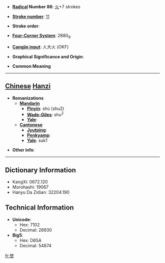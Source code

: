 * '''[[Wiktionary:Chinese radical index| Radical]] Number 86''': [[Wiktionary:Chinese radical index 火|火]]+7 strokes

* '''[[Wiktionary:Chinese total strokes index|Stroke number]]''': [[Wiktionary:Chinese total strokes index 11|11]]

* '''Stroke order''': 

* '''[[Wiktionary:Chinese four corner index|Four-Corner System]]''': 2880<sub>9</sub>

* '''[[Wiktionary:Chinese Cangjie index|Cangjie input]]''': 人大火 (OKF)

* '''Graphical Significance and Origin''': 

* '''Common Meaning'''

----

== [[Chinese]] [[Hanzi]] ==

* '''Romanizations'''
** '''[[Mandarin]]'''
*** '''[[Pinyin]]''': shú (shu2)
*** '''[[Wade-Giles]]''': shu<sup>2</sup>
*** '''[[Yale]]''': 
** '''[[Cantonese]]'''
*** '''[[Jyutping]]''':
*** '''[[Penkyamp]]''': 
*** '''[[Yale]]''': suk1

* '''Other info''': 

----

== Dictionary Information ==

* KangXi: 0672.120
* Morohashi: 19067
* Hanyu Da Zidian: 32204.190

== Technical Information ==

* '''Unicode''':
** Hex: 7102
** Decimal: 28930
* '''Big5''':
** Hex: D65A
** Decimal: 54874

[[fr:焂]]